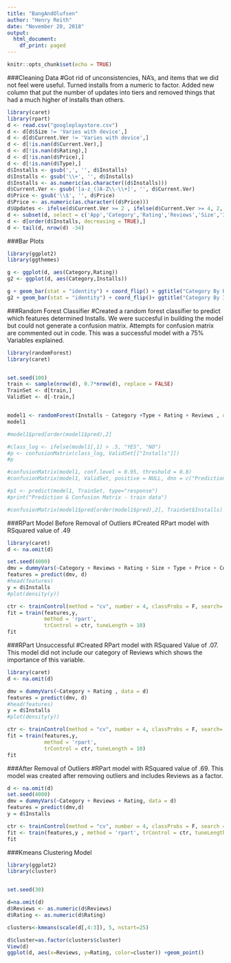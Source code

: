 ```yaml
---
title: "BangAndOlufsen"
author: "Henry Reith"
date: "November 20, 2018"
output:
  html_document:
    df_print: paged
---
```


```r
knitr::opts_chunk$set(echo = TRUE)
```
###Cleaning Data 
#Got rid of unconsistencies, NA's, and items that we did not feel were useful. Turned installs from a numeric to factor. Added new column that put the number of updates into tiers and removed things that had a much higher of installs than others.  
```r

library(caret)
library(rpart)
d <- read.csv("googleplaystore.csv")
d <- d[d$Size != 'Varies with device',]
d <- d[d$Current.Ver != 'Varies with device',]
d <- d[!is.nan(d$Current.Ver),]
d <- d[!is.nan(d$Rating),]
d <- d[!is.nan(d$Price),]
d <- d[!is.nan(d$Type),]
d$Installs <- gsub(',', '', d$Installs)
d$Installs <- gsub('\\+', '', d$Installs)
d$Installs <- as.numeric(as.character((d$Installs)))
d$Current.Ver <- gsub('[a-z_()A-Z\\-\\+]', '', d$Current.Ver)
d$Price <- gsub('\\$', '', d$Price)
d$Price <- as.numeric(as.character((d$Price)))
d$Updates <- ifelse(d$Current.Ver >= 2 , ifelse(d$Current.Ver >= 4, 2, 1), 0)
d <- subset(d, select = c('App','Category','Rating','Reviews','Size','Installs','Type','Price','Content.Rating','Last.Updated','Updates','Android.Ver' ))
d <- d[order(d$Installs, decreasing = TRUE),]
d <- tail(d, nrow(d) -34)

```
###Bar Plots
```r
library(ggplot2)
library(ggthemes)

g <- ggplot(d, aes(Category,Rating))
g2 <- ggplot(d, aes(Category,Installs))

g + geom_bar(stat = "identity") + coord_flip() + ggtitle("Category By Rating")
g2 + geom_bar(stat = "identity") + coord_flip()+ ggtitle("Category By Installs")
```

###Random Forest Classifier 
#Created a random forest classifier to predict which features determined Installs. We were succesful in building the model but could not generate a confusion matrix. Attempts for confusion matrix are commented out in code. This was a successful model with a 75% Variables explained.  
```r
library(randomForest)
library(caret)


set.seed(100)
train <- sample(nrow(d), 0.7*nrow(d), replace = FALSE)
TrainSet <- d[train,]
ValidSet <- d[-train,]


model1 <- randomForest(Installs ~ Category +Type + Rating + Reviews , data = TrainSet, nTrees = 300, mtry = 3, importance = TRUE, savePredictions = "final", classProbs = TRUE)
model1

#model1$pred[order(model1$pred),2]

#class_log <- ifelse(model1[,1] > .5, "YES", "NO")
#p <- confusionMatrix(class_log, ValidSet[["Installs"]])
#p

#confusionMatrix(model1, conf.level = 0.95, threshold = 0.8)
#confusionMatrix(model1, ValidSet, positive = NULL, dnn = c("Prediction", "Reference"))

#p1 <- predict(model1, TrainSet, type="response")
#print("Prediction & Confusion Matrix - train data")

#confusionMatrix(model1$pred[order(model1$pred),2], TrainSet$Installs)
```



###RPart Model Before Removal of Outliers
#Created RPart model with RSquared value of .49
```r
library(caret)
d <- na.omit(d)

set.seed(4000)
dmv = dummyVars(~Category + Reviews + Rating + Size + Type + Price + Content.Rating + Last.Updated + Updates + Android.Ver , data = d)
features = predict(dmv, d)
#head(features)
y = d$Installs
#plot(density(y))

ctr <- trainControl(method = "cv", number = 4, classProbs = F, search='random')
fit = train(features,y,
            method = 'rpart',
            trControl = ctr, tuneLength = 10)
fit


```

###RPart Unsuccessful
#Created RPart model with RSquared Value of .07. This model did not include our category of Reviews which shows the importance of this variable. 
```r

library(caret)
d <- na.omit(d)

dmv = dummyVars(~Category + Rating , data = d)
features = predict(dmv, d)
#head(features)
y = d$Installs
#plot(density(y))

ctr <- trainControl(method = "cv", number = 4, classProbs = F, search='random')
fit = train(features,y,
            method = 'rpart',
            trControl = ctr, tuneLength = 10)
fit
```

###After Removal of Outliers
#RPart model with RSquared value of .69. This model was created after removing outliers and includes Reviews as a factor. 
```r
d <- na.omit(d)
set.seed(4000)
dmv = dummyVars(~Category + Reviews + Rating, data = d)
features = predict(dmv,d)
y = d$Installs

ctr <- trainControl(method = "cv", number = 4, classProbs = F, search = "random")
fit <- train(features,y , method = 'rpart', trControl = ctr, tuneLength = 10)
fit

```


###Kmeans Clustering Model

```r
library(ggplot2)
library(cluster)


set.seed(30)

d=na.omit(d)
d$Reviews <- as.numeric(d$Reviews)
d$Rating <- as.numeric(d$Rating)

clusters<-kmeans(scale(d[,4:3]), 5, nstart=25)

d$cluster=as.factor(clusters$cluster)
View(d)
ggplot(d, aes(x=Reviews, y=Rating, color=cluster)) +geom_point()


```

